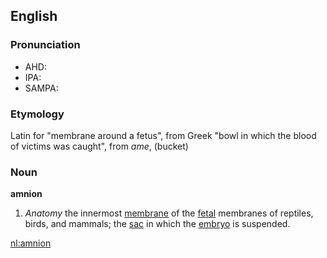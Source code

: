 ==English==
===Pronunciation===
*AHD:
*IPA:
*SAMPA:

===Etymology===
Latin for "membrane around a fetus", from Greek "bowl in which the blood of victims was caught", from ''ame'', (bucket)

===Noun===
'''amnion'''

# ''Anatomy'' the innermost [[membrane]] of the [[fetal]] membranes of reptiles, birds, and mammals; the [[sac]] in which the [[embryo]] is suspended.

[[nl:amnion]]